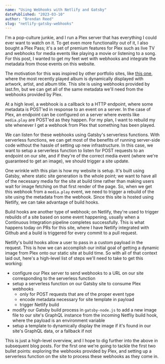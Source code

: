 ```yaml
---
name: "Using Webhooks with Netlify and Gatsby"
datePublished: "2023-03-10"
author: "Brendan Reed"
slug: "netlify-gatsby-webhooks"
---
```


I'm a pop-culture junkie, and I run a Plex server that has everything I could ever want to watch on it. To get even more functionality out of it, I also bought a Plex Pass; it's a set of premium features for Plex such as live TV and webhooks for media events like playing a movie or listening to a song. For this post, I wanted to get my feet wet with webhooks and integrate the metadata from those events on this website. 

The motivation for this was inspired by other portfolio sites, like [this one](TODO), where the most recently played album is dynamically displayed with artwork, artist, and album title. This site is using webhooks provided by last.fm, but we can get all of the same metadata we'll need from the webhooks provided by Plex. 

At a high level, a webhook is a callback to a HTTP endpoint, where some metadata is POST'ed in response to an event on a server. In the case of Plex, an endpoint can be configured on a server where events like `media.play` are POST'ed as they happen. For my plan, I want to rebuild my site whenever I get a webhook from Plex that something has been played. 

We can listen for these webhooks using Gatsby's serverless functions. With serverless functions, we can get most of the benefits of running server-side code without the hassle of setting up new infrastructure. In this case, we want to setup a serverless function to listen for POST requests to an endpoint on our site, and if they're of the correct media event (where we're guaranteed to get an image), we should trigger a site update. 

One wrinkle with this plan is how my website is setup. It's built using Gatsby, where static site generation is the whole point; we want to have all of the necessary media for the site at build time rather than making users wait for image fetching on that first render of the page. So, when we get this webhook from a `media.play` event, we need to trigger a rebuild of the site using the metadata from the webhook. Since this site is hosted using Netlify, we can take advantage of build hooks. 

Build hooks are another type of webhook; on Netlify, they're used to trigger rebuilds of a site based on some event happening, usually when a Continuous Integration pipeline completes successfully. This is what happens today on PRs for this site, where I have Netlify integrated with Github and a build is triggered for every commit to a pull request. 

Netlify's build hooks allow a user to pass in a custom payload in the request. This is how we can accomplish our initial goal of getting a dynamic image from Plex onto our static site at build time. So with all of that context laid out, here's a high-level list of steps we'll need to take to get this working: 

* configure our Plex server to send webhooks to a URL on our site corresponding to the serverless function
* setup a serverless function on our Gatsby site to consume Plex webhooks
    * only for POST requests that are of the proper event type
    * encode metadata necessary for site template in payload
    * trigger Netlify build
* modify our Gatsby build process in `gatsby-node.js` to add a new image file to our site's GraphQL instance from the incoming Netfliy build hook, where the payload is an environment variable
* setup a template to dynamically display the image if it's found in our site's GraphQL data, or a fallback if not

This is just a high-level overview, and I hope to dig further into the above in subsequent blog posts. For the first one we're going to tackle the first two bullet points: exploring the webhooks provided by Plex, and setting up a serverless function on the site to process these webhooks as they come in. 



